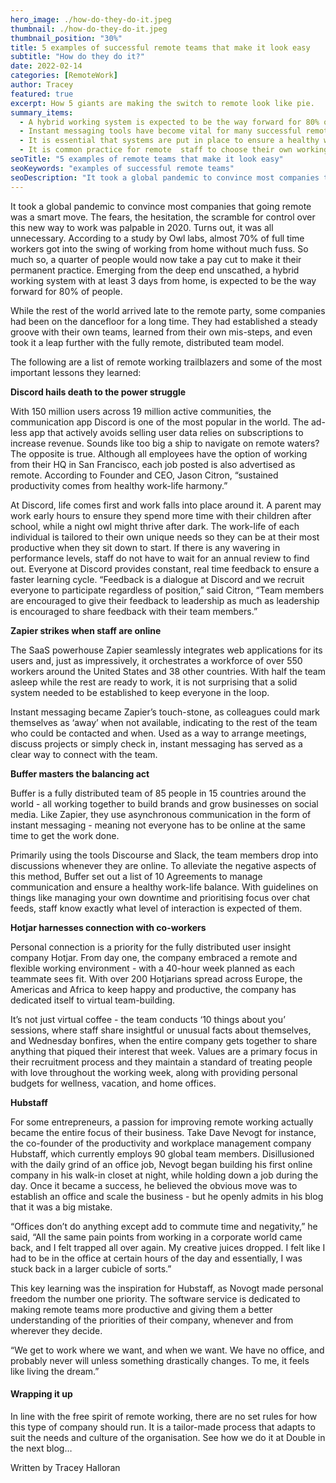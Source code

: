 ```yaml
---
hero_image: ./how-do-they-do-it.jpeg
thumbnail: ./how-do-they-do-it.jpeg
thumbnail_position: "30%"
title: 5 examples of successful remote teams that make it look easy
subtitle: "How do they do it?"
date: 2022-02-14
categories: [RemoteWork]
author: Tracey
featured: true
excerpt: How 5 giants are making the switch to remote look like pie.
summary_items:
  - A hybrid working system is expected to be the way forward for 80% of people
  - Instant messaging tools have become vital for many successful remote working companies
  - It is essential that systems are put in place to ensure a healthy work-life balance
  - It is common practice for remote  staff to choose their own working hours
seoTitle: "5 examples of remote teams that make it look easy"
seoKeywords: "examples of successful remote teams"
seoDescription: "It took a global pandemic to convince most companies that going remote was a smart move. The fears, the hesitation, the scramble for control over this new idea."
---
```


It took a global pandemic to convince most companies that going remote was a smart move. The fears, the hesitation, the scramble for control over this new way to work was palpable in 2020. Turns out, it was all unnecessary. According to a study by Owl labs, almost 70% of full time workers got into the swing of working from home without much fuss. So much so, a quarter of people would now take a pay cut to make it their permanent practice. Emerging from the deep end unscathed, a hybrid working system with at least 3 days from home, is expected to be the way forward for 80% of people.

While the rest of the world arrived late to the remote party, some companies had been on the dancefloor for a long time. They had established a steady groove with their own teams, learned from their own mis-steps, and even took it a leap further with the fully remote, distributed team model.

The following are a list of remote working trailblazers and some of the most important lessons they learned:

**Discord hails death to the power struggle**

With 150 million users across 19 million active communities, the communication app Discord is one of the most popular in the world. The ad-less app that actively avoids selling user data relies on subscriptions to increase revenue. Sounds like too big a ship to navigate on remote waters? The opposite is true. Although all employees have the option of working from their HQ in San Francisco, each job posted is also advertised as remote. According to Founder and CEO, Jason Citron, “sustained productivity comes from healthy work-life harmony.”

At Discord, life comes first and work falls into place around it. A parent may work early hours to ensure they spend more time with their children after school, while a night owl might thrive after dark. The work-life of each individual is tailored to their own unique needs so they can be at their most productive when they sit down to start. If there is any wavering in performance levels, staff do not have to wait for an annual review to find out. Everyone at Discord provides constant, real time feedback to ensure a faster learning cycle.
“Feedback is a dialogue at Discord and we recruit everyone to participate regardless of position,” said Citron, “Team members are encouraged to give their feedback to leadership as much as leadership is encouraged to share feedback with their team members.”

**Zapier strikes when staff are online**

The SaaS powerhouse Zapier seamlessly integrates web applications for its users and, just as impressively, it orchestrates a workforce of over 550 workers around the United States and 38 other countries. With half the team asleep while the rest are ready to work, it is not surprising that a solid system needed to be established to keep everyone in the loop.

Instant messaging became Zapier’s touch-stone, as colleagues could mark themselves as ‘away’ when not available, indicating to the rest of the team who could be contacted and when. Used as a way to arrange meetings, discuss projects or simply check in, instant messaging has served as a clear way to connect with the team.

**Buffer masters the balancing act**

Buffer is a fully distributed team of 85 people in 15 countries around the world - all working together to build brands and grow businesses on social media. Like Zapier, they use asynchronous communication in the form of instant messaging - meaning not everyone has to be online at the same time to get the work done.

Primarily using the tools Discourse and Slack, the team members drop into discussions whenever they are online. To alleviate the negative aspects of this method, Buffer set out a list of 10 Agreements to manage communication and ensure a healthy work-life balance. With guidelines on things like managing your own downtime and prioritising focus over chat feeds, staff know exactly what level of interaction is expected of them.

**Hotjar harnesses connection with co-workers**

Personal connection is a priority for the fully distributed user insight company Hotjar. From day one, the company embraced a remote and flexible working environment - with a 40-hour week planned as each teammate sees fit. With over 200 Hotjarians spread across Europe, the Americas and Africa to keep happy and productive, the company has dedicated itself to virtual team-building.

It’s not just virtual coffee - the team conducts ‘10 things about you’ sessions, where staff share insightful or unusual facts about themselves, and Wednesday bonfires, when the entire company gets together to share anything that piqued their interest that week. Values are a primary focus in their recruitment process and they maintain a standard of treating people with love throughout the working week, along with providing personal budgets for wellness, vacation, and home offices.

**Hubstaff**

For some entrepreneurs, a passion for improving remote working actually became the entire focus of their business. Take Dave Nevogt for instance, the co-founder of the productivity and workplace management company Hubstaff, which currently employs 90 global team members. Disillusioned with the daily grind of an office job, Nevogt began building his first online company in his walk-in closet at night, while holding down a job during the day. Once it became a success, he believed the obvious move was to establish an office and scale the business - but he openly admits in his blog that it was a big mistake.

“Offices don’t do anything except add to commute time and negativity,” he said, “All the same pain points from working in a corporate world came back, and I felt trapped all over again. My creative juices dropped. I felt like I had to be in the office at certain hours of the day and essentially, I was stuck back in a larger cubicle of sorts.”

This key learning was the inspiration for Hubstaff, as Novogt made personal freedom the number one priority. The software service is dedicated to making remote teams more productive and giving them a better understanding of the priorities of their company, whenever and from wherever they decide.

“We get to work where we want, and when we want. We have no office, and probably never will unless something drastically changes. To me, it feels like living the dream.”

#### **Wrapping it up**

In line with the free spirit of remote working, there are no set rules for how this type of company should run. It is a tailor-made process that adapts to suit the needs and culture of the organisation. See how we do it at Double in the next blog…

Written by Tracey Halloran
